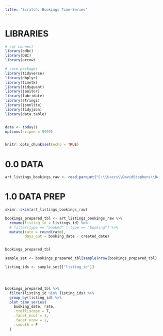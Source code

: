 ```yaml
---
title: "Scratch: Bookings Time-Series"
---
```



# LIBRARIES
```r
# sql connect
library(odbc)
library(DBI)
library(arrow)

# core packages
library(tidyverse)
library(dbplyr)
library(timetk)
library(tidyquant)
library(janitor)
library(lubridate)
library(stringi)
library(jsonlite)
library(tidyjson)
library(data.table)


date <- today()
options(scipen = 9999)


knitr::opts_chunk$set(echo = TRUE)
```



# 0.0 DATA
```r

art_listings_bookings_raw <- read_parquet("C:\\Users\\DavidStephens\\Desktop\\Github\\scheduled\\00_data\\art_listings_bookings.parquet")

```



# 1.0 DATA PREP
```r
skimr::skim(art_listings_bookings_raw)

```



```r
bookings_prepared_tbl <- art_listings_bookings_raw %>%
  rename(listing_id = listings_id) %>%
  # filter(type == "booked" | type == "booking") %>%
  mutate(rate = round(rate),
         days_out = booking_date - created_date)


bookings_prepared_tbl
```




```r
sample_set <- bookings_prepared_tbl[sample(nrow(bookings_prepared_tbl), size = 10), ] %>% select(listing_id) %>% as.vector()

listing_ids <- sample_set[["listing_id"]]




bookings_prepared_tbl %>%
  filter(listing_id %in% listing_ids) %>%
  group_by(listing_id) %>%
  plot_time_series(
    booking_date, rate,
    .trelliscope = T,
    .facet_ncol = 3,
    .facet_nrow = 2,
    .smooth = F
  )
  
```




















































































